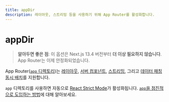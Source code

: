 ```yaml
---
title: appDir
description: 레이아웃, 스트리밍 등을 사용하기 위해 App Router를 활성화합니다.
---
```


# appDir

> **알아두면 좋은 점**: 이 옵션은 Next.js 13.4 버전부터 **더 이상 필요하지 않습니다**. App Router는 이제 안정화되었습니다.

App Router([`app` 디렉토리](/docs/app/building-your-application/routing))는 [레이아웃](/docs/app/building-your-application/routing/layouts-and-templates), [서버 컴포넌트](/docs/app/building-your-application/rendering/server-components), [스트리밍](/docs/app/building-your-application/routing/loading-ui-and-streaming), 그리고 [데이터 패칭 동시 배치](/docs/app/building-your-application/data-fetching)를 지원합니다.

`app` 디렉토리를 사용하면 자동으로 [React Strict Mode](https://react.dev/reference/react/StrictMode)가 활성화됩니다. [`app`을 점진적으로 도입하는 방법](/docs/app/building-your-application/upgrading/app-router-migration#migrating-from-pages-to-app)에 대해 알아보세요.
